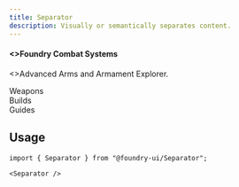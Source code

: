 ```yaml
---
title: Separator
description: Visually or semantically separates content.
---
```


<ComponentPreview>
  <div>
    <div
      style={{
        display: "flex",
        flexDirection: "column",
        lineHeight: 1,
        gap: "var(--spacing-0-half)",
      }}
    >
      <h4 style={{ margin: 0, color: "var(--color-gray-text-contrast)" }}>
        <>Foundry Combat Systems</>
      </h4>
      <p style={{ margin: 0, color: "var(--color-gray-text)" }}>
        <>Advanced Arms and Armament Explorer.</>
      </p>
    </div>
    <Separator style={{ marginBlock: "var(--spacing-1-half)" }} />
    <div
      style={{
        display: "flex",
        alignItems: "center",
        gap: "var(--spacing-2)",
        fontSize: "var(--font-size-regular)",
        color: "var(--color-gray-text-contrast)",
        height: "var(--spacing-2)",
      }}
    >
      <div>Weapons</div>
      <Separator orientation="vertical" />
      <div>Builds</div>
      <Separator orientation="vertical" />
      <div>Guides</div>
    </div>
  </div>
</ComponentPreview>

## Usage

```tsx
import { Separator } from "@foundry-ui/Separator";
```

```tsx
<Separator />
```
